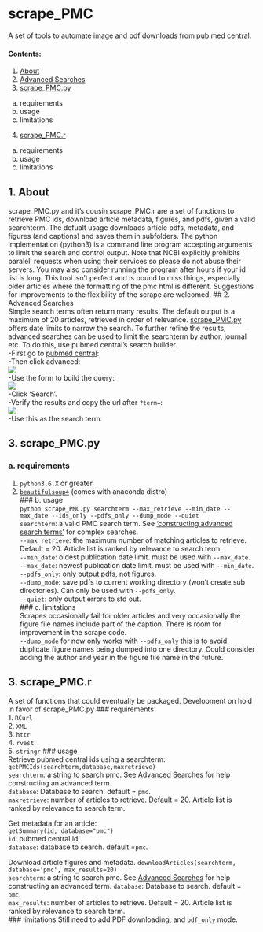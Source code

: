 # scrape_PMC  
A set of tools to automate image and pdf downloads from pub med central.  

#### Contents: 
1. <a href= #about>About</a>  
2. <a href= #advanced>Advanced Searches</a>
3. <a href = #.py>scrape_PMC.py</a>  
  a. requirements  
  b. usage   
  c. limitations
4. <a href = #.r>scrape_PMC.r</a>  
  a. requirements  
  b. usage  
  c. limitations

## <a id='about'></a>1. About 
scrape_PMC.py and it's cousin scrape_PMC.r are a set of functions to retrieve PMC ids, download article metadata, figures, and pdfs, given a valid searchterm. The defualt usage downloads article pdfs, metadata, and figures (and captions) and saves them in subfolders.
The python implementation (python3) is a command line program accepting arguments to limit the search and control output.
Note that NCBI explicitly prohibits paralell requests when using their services so please do not abuse their servers.
You may also consider running the program after hours if your id list is long.
 This tool isn't perfect and is bound to miss things, especially older articles where the formatting of the pmc html is different.
 Suggestions for improvements to the flexibility of the scrape are welcomed.
## <a id='advanced'></a>2. Advanced Searches  
Simple search terms often return many results. The default output is a maximum of 20 articles, retrieved in order of relevance.
<a href = #.py>scrape_PMC.py</a> offers date limits to narrow the search. To further refine the results, advanced searches can be used to limit the searchterm by author, journal etc.
To do this, use pubmed central's search builder.  
-First go to <a href='https://www.ncbi.nlm.nih.gov/pmc/'>pubmed central</a>:  
-Then click advanced:  
<img src='img/fig_1.jpg'></img>  
-Use the form to build the query:  
<img src='img/fig_2.jpg'></img>  
-Click 'Search'.  
-Verify the results and copy the url after `?term=`:  
<img src='img/fig_3.jpg'></img>  
-Use this as the search term.  

## <a id='.py'></a>3. scrape_PMC.py  
### a. requirements 
  1. `python3.6.X` or greater
  2. <a href='https://www.crummy.com/software/BeautifulSoup/'>`beautifulsoup4`</a> (comes with anaconda distro)  
### b. usage  
`python scrape_PMC.py searchterm --max_retrieve --min_date --max_date --ids_only --pdfs_only --dump_mode --quiet`  
`searchterm`: a valid PMC search term. See <a href=#advanced>'constructing advanced search terms'</a> for complex searches.  
`--max_retrieve`: the maximum number of matching articles to retrieve. Default = 20. Article list is ranked by relevance to search term.  
`--min_date`: oldest publication date limit. must be used with `--max_date`.  
`--max_date`: newest publication date limit. must be used with `--min_date`.  
`--pdfs_only`: only output pdfs, not figures.  
`--dump_mode`: save pdfs to current working directory (won't create sub directories). Can only be used with `--pdfs_only`.  
`--quiet`: only output errors to std out.  
### c. limitations  
Scrapes occasionally fail for older articles and very occasionally the figure file names include part of the caption.
 There is room for improvement in the scrape code.  
 `--dump_mode` for now only works with `--pdfs_only` this is to avoid duplicate figure names being dumped into one directory.
  Could consider adding the author and year in the figure file name in the future.  
  
## <a id='.r'></a>3. scrape_PMC.r  
A set of functions that could eventually be packaged. 
Development on hold in favor of scrape_PMC.py
### requirements  
  1. `RCurl`  
  2. `XML`  
  3. `httr`  
  4. `rvest`  
  5. `stringr`
### usage  
Retrieve pubmed central ids using a searchterm:  
`getPMCIds(searchterm,database,maxretrieve)`  
`searchterm`: a string to search pmc. See <a href=#advanced>Advanced Searches</a> for help constructing an advanced term.  
`database`: Database to search.  default = `pmc`.  
`maxretrieve`:  number of articles to retrieve. Default = 20. Article list is ranked by relevance to search term. 

Get metadata for an article:  
`getSummary(id, database="pmc")`  
`id`: pubmed central id  
`database`: database to search. default =`pmc`.  

Download article figures and metadata.
`downloadArticles(searchterm, database='pmc', max_results=20)`  
`searchterm`: a string to search pmc. See <a href=#advanced>Advanced Searches</a> for help constructing an advanced term. 
`database`: Database to search.  default = `pmc`.  
`max_results`:  number of articles to retrieve. Default = 20. Article list is ranked by relevance to search term.  
### limitations 
Still need to add PDF downloading, and `pdf_only` mode.

